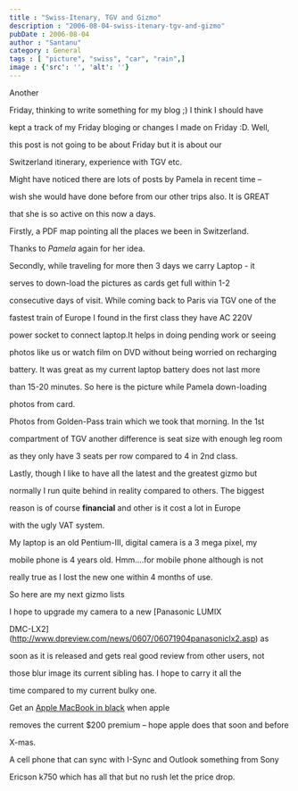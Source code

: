 ```yaml
---
title : "Swiss-Itenary, TGV and Gizmo"
description : "2006-08-04-swiss-itenary-tgv-and-gizmo"
pubDate : 2006-08-04
author : "Santanu"
category : General
tags : [ "picture", "swiss", "car", "rain",]
image : {'src': '', 'alt': ''}
---
```



Another

Friday, thinking to write something for my blog ;) I think I should have

kept a track of my Friday bloging or changes I made on Friday :D. Well,

this post is not going to be about Friday but it is about our

Switzerland itinerary, experience with TGV etc.



  

Might have noticed there are lots of posts by Pamela in recent time –

wish she would have done before from our other trips also. It is GREAT

that she is so active on this now a days.



  

Firstly, a PDF map pointing all the places we been in Switzerland.

Thanks to *Pamela* again for her idea.



  






Secondly, while traveling for more then 3 days we carry Laptop - it

serves to down-load the pictures as cards get full within 1-2

consecutive days of visit. While coming back to Paris via TGV one of the

fastest train of Europe I found in the first class they have AC 220V

power socket to connect laptop.It helps in doing pending work or seeing

photos like us or watch film on DVD without being worried on recharging

battery. It was great as my current laptop battery does not last more

than 15-20 minutes. So here is the picture while Pamela down-loading

photos from card.



  







Photos from Golden-Pass train which we took that morning. In the 1st

compartment of TGV another difference is seat size with enough leg room

as they only have 3 seats per row compared to 4 in 2nd class.



Lastly, though I like to have all the latest and the greatest gizmo but

normally I run quite behind in reality compared to others. The biggest

reason is of course **financial** and other is it cost a lot in Europe

with the ugly VAT system.



  

My laptop is an old Pentium-III, digital camera is a 3 mega pixel, my

mobile phone is 4 years old. Hmm....for mobile phone although is not

really true as I lost the new one within 4 months of use.



So here are my next gizmo lists



  

I hope to upgrade my camera to a new [Panasonic LUMIX

DMC-LX2](http://www.dpreview.com/news/0607/06071904panasoniclx2.asp) as

soon as it is released and gets real good review from other users, not

those blur image its current sibling has. I hope to carry it all the

time compared to my current bulky one.



  

Get an [Apple MacBook in black](http://www.apple.com/mac/) when apple

removes the current $200 premium – hope apple does that soon and before

X-mas.



  

A cell phone that can sync with I-Sync and Outlook something from Sony

Ericson k750 which has all that but no rush let the price drop.
